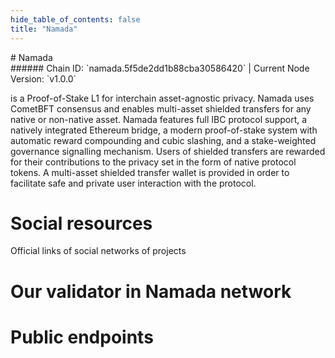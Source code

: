 ```yaml
---
hide_table_of_contents: false
title: "Namada"
---
```



<div class="h1-with-icon icon-namada">
# Namada
</div>
###### Chain ID: `namada.5f5de2dd1b88cba30586420` | Current Node Version: `v1.0.0`


is a Proof-of-Stake L1 for interchain asset-agnostic privacy. Namada uses CometBFT consensus and enables multi-asset shielded transfers for any native or non-native asset. Namada features full IBC protocol support, a natively integrated Ethereum bridge, a modern proof-of-stake system with automatic reward compounding and cubic slashing, and a stake-weighted governance signalling mechanism. Users of shielded transfers are rewarded for their contributions to the privacy set in the form of native protocol tokens. A multi-asset shielded transfer wallet is provided in order to facilitate safe and private user interaction with the protocol.

# Social resources
Official links of social networks of projects

<CardLayout autoFitEnabled={false}>
    <SmallCard to="https://namada.net/" header={{label: "Website", translateId: "social-telegram"}} iconPath="img/website-icon.svg"/>
    <SmallCard to="https://github.com/anoma/namada" header={{label: "GitHub", translateId: "social-telegram"}} iconPath="img/github-icon.svg"/>
    <SmallCard to="https://discord.com/invite/namada" header={{label: "Discord", translateId: "social-telegram"}} iconPath="img/discord-icon.svg"/>
    <SmallCard to="https://twitter.com/namada" header={{label: "X", translateId: "social-telegram"}} iconPath="img/x-icon.svg"/>
    <SmallCard to="https://t.me/+pjXZFdE9s-s2OGVi" header={{label: "Telegram", translateId: "social-telegram"}} iconPath="img/telegram-icon.svg"/>
</CardLayout>

# Our validator in Namada network

<CardLayout autoFitEnabled={true}>
    <Card
        to=""
        header={{
            label: "[NODERS]TEAM",
            translateId: "development-setup",
        }}
        body={{
            label: "Trusted blockchain validator",
        }}
        iconPath="img/kotlin-icon.svg"
    />
</CardLayout>

# Public endpoints

<CardLayout autoFitEnabled={true}>
    <SmallCard to="https://namada-rpc.noders.services/" header={{label: "RPC Endpoint", translateId: "rpc-endpoint"}}/>
    
    
    
</CardLayout>